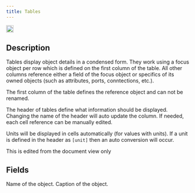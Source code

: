 ```yaml
---
title: Tables
---
```


<img height="20" noZoom src="/images/objecticons/table.svg" /> 

## Description
Tables display object details in a condensed form. They work using a focus object per row which is defined on the first column of the table. All other columns reference either a field of the focus object or specifics of its owned objects (such as attributes, ports, conntections, etc.). 

<Note>The first column of the table defines the reference object and can not be renamed.</Note>

The header of tables define what information should be displayed. Changing the name of the header will auto update the column. If needed, each cell reference can be manually edited.

<Note>Units will be displayed in cells automatically (for values with units). If a unit is defined in the header as
`[unit]` then an auto conversion will occur.</Note>

<Info>This is edited from the document view only</Info>


## Fields
<ParamField path="Name" type="string">
  Name of the object.
</ParamField>

<ParamField path="Caption" type="string">
  Caption of the object.
</ParamField>

